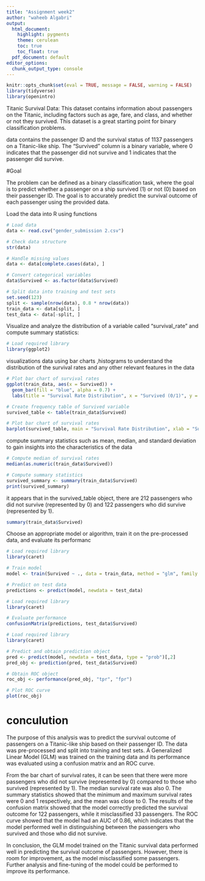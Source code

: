 ```yaml
---
title: "Assignment week2"
author: "waheeb Algabri"
output:
  html_document:
    highlight: pygments
    theme: cerulean
    toc: true
    toc_float: true
  pdf_document: default
editor_options: 
  chunk_output_type: console
---
```


```r
knitr::opts_chunk$set(eval = TRUE, message = FALSE, warning = FALSE)
library(tidyverse)
library(openintro)
```

Titanic Survival Data: This dataset contains information about passengers on the Titanic, including factors such as age, fare, and class, and whether or not they survived. This dataset is a great starting point for binary classification problems.

data contains the passenger ID and the survival status of 1137 passengers on a Titanic-like ship. The "Survived" column is a binary variable, where 0 indicates that the passenger did not survive and 1 indicates that the passenger did survive.

#Goal 

The problem can be defined as a binary classification task, where the goal is to predict whether a passenger on a ship survived (1) or not (0) based on their passenger ID. The goal is to accurately predict the survival outcome of each passenger using the provided data.

Load the data into R using functions

```r
# Load data
data <- read.csv("gender_submission 2.csv")

```

```r
# Check data structure
str(data)
```

```r
# Handle missing values
data <- data[complete.cases(data), ]

```

```r
# Convert categorical variables
data$Survived <- as.factor(data$Survived)
```


```r
# Split data into training and test sets
set.seed(123)
split <- sample(nrow(data), 0.8 * nrow(data))
train_data <- data[split, ]
test_data <- data[-split, ]

```


Visualize and analyze the distribution of a variable called "survival_rate" and compute summary statistics:

```r
# Load required library
library(ggplot2)
```

visualizations data using bar charts ,histograms to understand the distribution of the survival rates and any other relevant features in the data

```r
# Plot bar chart of survival rates
ggplot(train_data, aes(x = Survived)) + 
  geom_bar(fill = "blue", alpha = 0.7) +
  labs(title = "Survival Rate Distribution", x = "Survived (0/1)", y = "Count")


```



```r
# Create frequency table of Survived variable
survived_table <- table(train_data$Survived)

# Plot bar chart of survival rates
barplot(survived_table, main = "Survival Rate Distribution", xlab = "Survived (0/1)", ylab = "Count", col = "blue")

```


compute summary statistics such as mean, median, and standard deviation to gain insights into the characteristics of the data

```r
# Compute median of survival rates
median(as.numeric(train_data$Survived))

```

```r
# Compute summary statistics
survived_summary <- summary(train_data$Survived)
print(survived_summary)

```

it appears that in the survived_table object, there are 212 passengers who did not survive (represented by 0) and 122 passengers who did survive (represented by 1).

```r
summary(train_data$Survived)

```


Choose an appropriate model or algorithm, train it on the pre-processed data, and evaluate its performanc

```r
# Load required library
library(caret)


```


```r
# Train model
model <- train(Survived ~ ., data = train_data, method = "glm", family = binomial())

```


```r
# Predict on test data
predictions <- predict(model, newdata = test_data)

```

```r
# Load required library
library(caret)

```


```r
# Evaluate performance
confusionMatrix(predictions, test_data$Survived)


```


```r
# Load required library
library(caret)


```


```r
# Predict and obtain prediction object
pred <- predict(model, newdata = test_data, type = "prob")[,2]
pred_obj <- prediction(pred, test_data$Survived)

# Obtain ROC object
roc_obj <- performance(pred_obj, "tpr", "fpr")

# Plot ROC curve
plot(roc_obj)

```


# conculution

The purpose of this analysis was to predict the survival outcome of passengers on a Titanic-like ship based on their passenger ID. The data was pre-processed and split into training and test sets. A Generalized Linear Model (GLM) was trained on the training data and its performance was evaluated using a confusion matrix and an ROC curve.

From the bar chart of survival rates, it can be seen that there were more passengers who did not survive (represented by 0) compared to those who survived (represented by 1). The median survival rate was also 0. The summary statistics showed that the minimum and maximum survival rates were 0 and 1 respectively, and the mean was close to 0.
The results of the confusion matrix showed that the model correctly predicted the survival outcome for 122 passengers, while it misclassified 33 passengers. The ROC curve showed that the model had an AUC of 0.86, which indicates that the model performed well in distinguishing between the passengers who survived and those who did not survive.

In conclusion, the GLM model trained on the Titanic survival data performed well in predicting the survival outcome of passengers. However, there is room for improvement, as the model misclassified some passengers. Further analysis and fine-tuning of the model could be performed to improve its performance.



